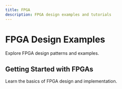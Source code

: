 ```yaml
---
title: FPGA
description: FPGA design examples and tutorials
---
```


# FPGA Design Examples

Explore FPGA design patterns and examples.

## Getting Started with FPGAs

Learn the basics of FPGA design and implementation.
